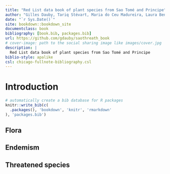 ```yaml
--- 
title: "Red List data book of plant species from Sao Tomé and Principe"
author: "Gilles Dauby, Tariq Stévart, Maria do Ceu Madureira, Laura Benitez, Davy U. Ikabanga, Anne-Hélène Paradis"
date: "`r Sys.Date()`"
site: bookdown::bookdown_site
documentclass: book
bibliography: [book.bib, packages.bib]
url: https://github.com/gdauby/saothreath_book
# cover-image: path to the social sharing image like images/cover.jpg
description: |
  Red List data book of plant species from Sao Tomé and Principe
biblio-style: apalike
csl: chicago-fullnote-bibliography.csl
---
```


# Introduction

```r
# automatically create a bib database for R packages
knitr::write_bib(c(
  .packages(), 'bookdown', 'knitr', 'rmarkdown'
), 'packages.bib')
```

## Flora



## Endemism



## Threatened species




